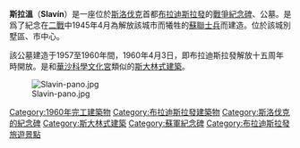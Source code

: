 {{about|布拉迪斯拉發的戰爭紀念碑、公墓|其他用法|Slavin (消歧義)}}
{{for|位於[[布拉格|布拉格]]的公墓|斯拉溫 (布拉格)}}
{{unreferenced|time=2015-10-27T07:38:38+00:00}}
{{Infobox Military Memorial
|name=Slavín
|country=Slovakia
|body=
|image=[[Image:Slavin_memorial,_Bratislava.jpg|220px]]
|caption=
|commemorates=[[第二次世界大戰|第二次世界大戰]]
|coordinates= {{coord|48|09|14|N|17|05|59|E}}，[[斯洛伐克|斯洛伐克]]，[[布拉迪斯拉發|布拉迪斯拉發]]
|designer=[[Ján_Svetlík|Ján Svetlík]]
|unveiled=1960年4月3日
|total= 6,845名蘇聯士兵
}}

'''斯拉溫'''（'''Slavín'''）是一座位於[[斯洛伐克|斯洛伐克]]首都[[布拉迪斯拉發|布拉迪斯拉發]]的[[戰爭紀念碑|戰爭紀念碑]]、公墓。是爲了紀念在[[二戰|二戰]]中1945年4月為解放該城市而犧牲的[[蘇聯士兵|蘇聯士兵]]而建造。位於該城別墅區、市中心。

該公墓建造于1957至1960年間，1960年4月3日，即布拉迪斯拉發解放十五周年時開放。是和[[華沙科學文化宮|華沙科學文化宮]]類似的[[斯大林式建築|斯大林式建築]]。

[[Image:Slavin-pano.jpg|thumb]]

[[Category:1960年完工建築物|Category:1960年完工建築物]]
[[Category:布拉迪斯拉發建築物|Category:布拉迪斯拉發建築物]]
[[Category:斯洛伐克的紀念碑|Category:斯洛伐克的紀念碑]]
[[Category:斯大林式建築|Category:斯大林式建築]]
[[Category:蘇軍紀念碑|Category:蘇軍紀念碑]]
[[Category:布拉迪斯拉發旅遊景點|Category:布拉迪斯拉發旅遊景點]]